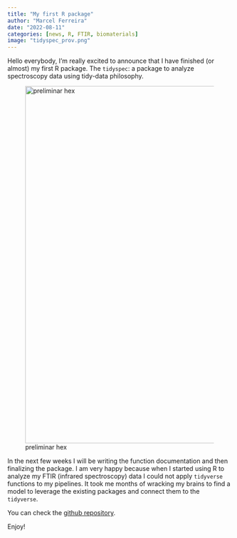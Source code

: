 ```yaml
---
title: "My first R package"
author: "Marcel Ferreira"
date: "2022-08-11"
categories: [news, R, FTIR, biomaterials]
image: "tidyspec_prov.png"
---
```


Hello everybody, I'm really excited to announce that I have finished (or almost) my first R package. The `tidyspec`: a package to analyze spectroscopy data using tidy-data philosophy.

![preliminar hex](tidyspec_prov.png){width="800"}

In the next few weeks I will be writing the function documentation and then finalizing the package.
I am very happy because when I started using R to analyze my FTIR (infrared spectroscopy) data I could not apply `tidyverse` functions to my pipelines. It took me months of wracking my brains to find a model to leverage the existing packages and connect them to the `tidyverse`.

You can check the [github repository](https://github.com/marceelrf/tidyspec).

Enjoy!
